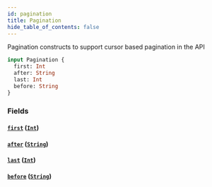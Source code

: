 ```yaml
---
id: pagination
title: Pagination
hide_table_of_contents: false
---
```



Pagination constructs to support cursor based pagination in the API

```graphql
input Pagination {
  first: Int
  after: String
  last: Int
  before: String
}
```


### Fields

#### [`first`](#) ([`Int`](/docs/mainnet/graphql/scalars/int))




#### [`after`](#) ([`String`](/docs/mainnet/graphql/scalars/string))




#### [`last`](#) ([`Int`](/docs/mainnet/graphql/scalars/int))




#### [`before`](#) ([`String`](/docs/mainnet/graphql/scalars/string))







